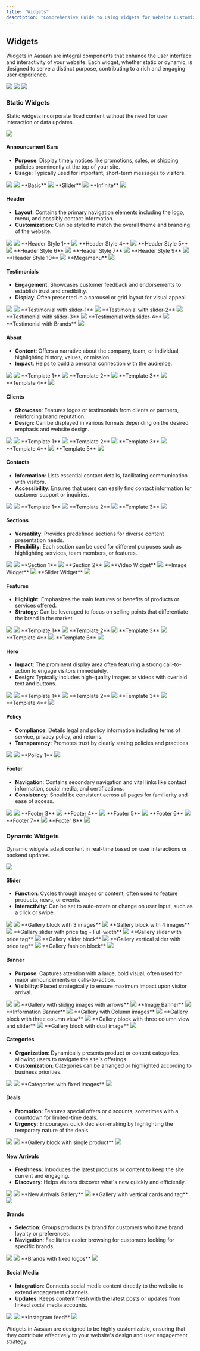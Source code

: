 ```yaml
---
title: "Widgets"
description: "Comprehensive Guide to Using Widgets for Website Customization in Aasaan"
---
```


## Widgets

Widgets in Aasaan are integral components that enhance the user interface and interactivity of your website. Each widget, whether static or dynamic, is designed to serve a distinct purpose, contributing to a rich and engaging user experience.
<Frame>
<img src="https://cdn.lightbooks-dev.io/docs/storefront/storefront-01.png" />
</Frame>
<Frame>
<img src="https://cdn.lightbooks-dev.io/docs/storefront/storefront-02.png" />
</Frame>
<Frame>
<img src="https://cdn.lightbooks-dev.io/docs/storefront/widgets-01.png" />
</Frame>

### Static Widgets

Static widgets incorporate fixed content without the need for user interaction or data updates.
<Frame>
<img src="https://cdn.lightbooks-dev.io/docs/storefront/static-01.png" />
</Frame>

#### Announcement Bars
- **Purpose**: Display timely notices like promotions, sales, or shipping policies prominently at the top of your site.
- **Usage**: Typically used for important, short-term messages to visitors.
<Tabs>
    <Tab title="Goto">
        <Frame>
        <img src="https://cdn.lightbooks-dev.io/docs/storefront/widgets/bars/bars-01.png" />
        </Frame>
        <Frame>
        <img src="https://cdn.lightbooks-dev.io/docs/storefront/widgets/bars/bars-02.png" />
        </Frame>
    </Tab>
    <Tab title="Models">
        **Basic**
        <Frame>
        <img src="https://cdn.aasaan.app/categories/fashion/storefront/widgets/pages/annoucmentBars/top-announcementbar-1.jpg" />
        </Frame>
        **Slider**
        <Frame>
        <img src="https://cdn.aasaan.app/categories/fashion/storefront/widgets/pages/annoucmentBars/top-announcementbar-2.jpg" />
        </Frame>
        **Infinite**
        <Frame>
        <img src="https://cdn.aasaan.app/categories/fashion/storefront/widgets/pages/annoucmentBars/top-announcementbar-3.jpg" />
        </Frame>
    </Tab>
</Tabs>

#### Header
- **Layout**: Contains the primary navigation elements including the logo, menu, and possibly contact information.
- **Customization**: Can be styled to match the overall theme and branding of the website.
<Tabs>
    <Tab title="Goto">
        <Frame>
        <img src="https://cdn.lightbooks-dev.io/docs/storefront/widgets/headers/header-01.png" />
        </Frame>
        <Frame>
        <img src="https://cdn.lightbooks-dev.io/docs/storefront/widgets/headers/header-02.png" />
        </Frame>
    </Tab>
    <Tab title="Models">
        **Header Style 1**
        <Frame>
        <img src="https://cdn.aasaan.app/categories/fashion/storefront/widgets/menus/header-1.jpg" />
        </Frame>
        **Header Style 4**
        <Frame>
        <img src="https://cdn.aasaan.app/categories/fashion/storefront/widgets/menus/header-4.jpg" />
        </Frame>
        **Header Style 5**
        <Frame>
        <img src="https://cdn.aasaan.app/categories/fashion/storefront/widgets/menus/header-5.jpg" />
        </Frame>
        **Header Style 6**
        <Frame>
        <img src="https://cdn.aasaan.app/categories/fashion/storefront/widgets/menus/header-6.jpg" />
        </Frame>
        **Header Style 7**
        <Frame>
        <img src="https://cdn.aasaan.app/categories/fashion/storefront/widgets/menus/header-7.jpg" />
        </Frame>
        **Header Style 9**
        <Frame>
        <img src="https://cdn.aasaan.app/categories/fashion/storefront/widgets/menus/header-9.jpg" />
        </Frame>
        **Header Style 10**
        <Frame>
        <img src="https://cdn.aasaan.app/categories/fashion/storefront/widgets/menus/header-10.jpg" />
        </Frame>
        **Megamenu**
        <Frame>
        <img src="https://cdn.aasaan.app/categories/fashion/storefront/widgets/menus/main-menubar.jpg" />
        </Frame>
    </Tab>
</Tabs>

#### Testimonials
- **Engagement**: Showcases customer feedback and endorsements to establish trust and credibility.
- **Display**: Often presented in a carousel or grid layout for visual appeal.
<Tabs>
    <Tab title="Goto">
        <Frame>
        <img src="https://cdn.lightbooks-dev.io/docs/storefront/widgets/testimonials/testimonials-01.png" />
        </Frame>
        <Frame>
        <img src="https://cdn.lightbooks-dev.io/docs/storefront/widgets/testimonials/testimonials-02.png" />
        </Frame>
    </Tab>
    <Tab title="Models">
        **Testimonial with slider-1**
        <Frame>
        <img src="https://cdn.aasaan.app/categories/fashion/storefront/widgets/testimonials/testimonial-theme-1.jpg" />
        </Frame>
        **Testimonial with slider-2**
        <Frame>
        <img src="https://cdn.aasaan.app/categories/fashion/storefront/widgets/testimonials/testimonial-theme-2.jpg" />
        </Frame>
        **Testimonial with slider-3**
        <Frame>
        <img src="https://cdn.aasaan.app/categories/fashion/storefront/widgets/testimonials/testimonial-theme-3.jpg" />
        </Frame>
        **Testimonial with slider-4**
        <Frame>
        <img src="https://cdn.aasaan.app/categories/fashion/storefront/widgets/testimonials/testimonial-theme-4.jpg" />
        </Frame>
        **Testimonial with Brands**
        <Frame>
        <img src="https://cdn.aasaan.app/categories/fashion/storefront/widgets/testimonials/testimonial-theme-6.jpg" />
        </Frame>
    </Tab>
</Tabs>

#### About
- **Content**: Offers a narrative about the company, team, or individual, highlighting history, values, or mission.
- **Impact**: Helps to build a personal connection with the audience.
<Tabs>
    <Tab title="Goto">
        <Frame>
        <img src="https://cdn.lightbooks-dev.io/docs/storefront/widgets/about/about-01.png" />
        </Frame>
        <Frame>
        <img src="https://cdn.lightbooks-dev.io/docs/storefront/widgets/about/about-02.png" />
        </Frame>
    </Tab>
    <Tab title="Models">
        **Template 1**
        <Frame>
        <img src="https://cdn.aasaan.app/categories/fashion/storefront/widgets/pages/about/about-1.jpg" />
        </Frame>
        **Template 2**
        <Frame>
        <img src="https://cdn.aasaan.app/categories/fashion/storefront/widgets/pages/about/about-2.jpg" />
        </Frame>
        **Template 3**
        <Frame>
        <img src="https://cdn.aasaan.app/categories/fashion/storefront/widgets/pages/about/about-3.jpg" />
        </Frame>
        **Template 4**
        <Frame>
        <img src="https://cdn.aasaan.app/categories/fashion/storefront/widgets/pages/about/about-4.jpg" />
        </Frame>
    </Tab>
</Tabs>

#### Clients
- **Showcase**: Features logos or testimonials from clients or partners, reinforcing brand reputation.
- **Design**: Can be displayed in various formats depending on the desired emphasis and website design.
<Tabs>
    <Tab title="Goto">
        <Frame>
        <img src="https://cdn.lightbooks-dev.io/docs/storefront/widgets/clients/clients-01.png" />
        </Frame>
        <Frame>
        <img src="https://cdn.lightbooks-dev.io/docs/storefront/widgets/clients/clients-02.png" />
        </Frame>
    </Tab>
    <Tab title="Models">
        **Template 1**
        <Frame>
        <img src="https://cdn.aasaan.app/categories/fashion/storefront/widgets/pages/clients/clients-1.jpg" />
        </Frame>
        **Template 2**
        <Frame>
        <img src="https://cdn.aasaan.app/categories/fashion/storefront/widgets/pages/clients/clients-2.jpg" />
        </Frame>
        **Template 3**
        <Frame>
        <img src="https://cdn.aasaan.app/categories/fashion/storefront/widgets/pages/clients/clients-3.jpg" />
        </Frame>
        **Template 4**
        <Frame>
        <img src="https://cdn.aasaan.app/categories/fashion/storefront/widgets/pages/clients/clients-4.jpg" />
        </Frame>
        **Template 5**
        <Frame>
        <img src="https://cdn.aasaan.app/categories/fashion/storefront/widgets/pages/clients/clients-5.jpg" />
        </Frame>
    </Tab>
</Tabs>

#### Contacts
- **Information**: Lists essential contact details, facilitating communication with visitors.
- **Accessibility**: Ensures that users can easily find contact information for customer support or inquiries.
<Tabs>
    <Tab title="Goto">
        <Frame>
        <img src="https://cdn.lightbooks-dev.io/docs/storefront/widgets/contacts/contacts-01.png" />
        </Frame>
        <Frame>
        <img src="https://cdn.lightbooks-dev.io/docs/storefront/widgets/contacts/contacts-02.png" />
        </Frame>
    </Tab>
    <Tab title="Models">
        **Template 1**
        <Frame>
        <img src="https://cdn.aasaan.app/categories/fashion/storefront/widgets/pages/contact/contact-1.jpg" />
        </Frame>
        **Template 2**
        <Frame>
        <img src="https://cdn.aasaan.app/categories/fashion/storefront/widgets/pages/contact/contact-2.jpg" />
        </Frame>
        **Template 3**
        <Frame>
        <img src="https://cdn.aasaan.app/categories/fashion/storefront/widgets/pages/contact/contact-3.jpg" />
        </Frame>
    </Tab>
</Tabs>

#### Sections
- **Versatility**: Provides predefined sections for diverse content presentation needs.
- **Flexibility**: Each section can be used for different purposes such as highlighting services, team members, or features.
<Tabs>
    <Tab title="Goto">
        <Frame>
        <img src="https://cdn.lightbooks-dev.io/docs/storefront/widgets/sections/sections-01.png" />
        </Frame>
        <Frame>
        <img src="https://cdn.lightbooks-dev.io/docs/storefront/widgets/sections/sections-02.png" />
        </Frame>
    </Tab>
    <Tab title="Models">
        **Section 1**
        <Frame>
        <img src="https://cdn.aasaan.app/categories/fashion/storefront/widgets/pages/section/section-1.jpg" />
        </Frame>
        **Section 2**
        <Frame>
        <img src="https://cdn.aasaan.app/categories/fashion/storefront/widgets/pages/section/section-2.jpg" />
        </Frame>
        **Video Widget**
        <Frame>
        <img src="https://cdn.aasaan.app/categories/fashion/storefront/widgets/pages/section/section-3.jpg" />
        </Frame>
        **Image Widget**
        <Frame>
        <img src="https://cdn.aasaan.app/categories/fashion/storefront/widgets/pages/section/section-4.jpg" />
        </Frame>
        **Slider Widget**
        <Frame>
        <img src="https://cdn.aasaan.app/categories/fashion/storefront/widgets/pages/section/section-5.jpg" />
        </Frame>
    </Tab>
</Tabs>

#### Features
- **Highlight**: Emphasizes the main features or benefits of products or services offered.
- **Strategy**: Can be leveraged to focus on selling points that differentiate the brand in the market.
<Tabs>
    <Tab title="Goto">
        <Frame>
        <img src="https://cdn.lightbooks-dev.io/docs/storefront/widgets/features/features-01.png" />
        </Frame>
        <Frame>
        <img src="https://cdn.lightbooks-dev.io/docs/storefront/widgets/features/features-02.png" />
        </Frame>
    </Tab>
    <Tab title="Models">
        **Template 1**
        <Frame>
        <img src="https://cdn.aasaan.app/categories/fashion/storefront/widgets/pages/features/features-1.jpg" />
        </Frame>
        **Template 2**
        <Frame>
        <img src="https://cdn.aasaan.app/categories/fashion/storefront/widgets/pages/features/features-2.jpg" />
        </Frame>
        **Template 3**
        <Frame>
        <img src="https://cdn.aasaan.app/categories/fashion/storefront/widgets/pages/features/features-3.jpg" />
        </Frame>
        **Template 4**
        <Frame>
        <img src="https://cdn.aasaan.app/categories/fashion/storefront/widgets/pages/features/features-4.jpg" />
        </Frame>
        **Template 6**
        <Frame>
        <img src="https://cdn.aasaan.app/categories/fashion/storefront/widgets/pages/features/features-6.jpg" />
        </Frame>
    </Tab>
</Tabs>

#### Hero
- **Impact**: The prominent display area often featuring a strong call-to-action to engage visitors immediately.
- **Design**: Typically includes high-quality images or videos with overlaid text and buttons.
<Tabs>
    <Tab title="Goto">
        <Frame>
        <img src="https://cdn.lightbooks-dev.io/docs/storefront/widgets/hero/hero-01.png" />
        </Frame>
        <Frame>
        <img src="https://cdn.lightbooks-dev.io/docs/storefront/widgets/hero/hero-02.png" />
        </Frame>
    </Tab>
    <Tab title="Models">
        **Template 1**
        <Frame>
        <img src="https://cdn.aasaan.app/categories/fashion/storefront/widgets/pages/hero/hero-1.jpg" />
        </Frame>
        **Template 2**
        <Frame>
        <img src="https://cdn.aasaan.app/categories/fashion/storefront/widgets/pages/hero/hero-2.jpg" />
        </Frame>
        **Template 3**
        <Frame>
        <img src="https://cdn.aasaan.app/categories/fashion/storefront/widgets/pages/hero/hero-3.jpg" />
        </Frame>
        **Template 4**
        <Frame>
        <img src="https://cdn.aasaan.app/categories/fashion/storefront/widgets/pages/hero/hero-4.jpg" />
        </Frame>
    </Tab>
</Tabs>

#### Policy
- **Compliance**: Details legal and policy information including terms of service, privacy policy, and returns.
- **Transparency**: Promotes trust by clearly stating policies and practices.
<Tabs>
    <Tab title="Goto">
        <Frame>
        <img src="https://cdn.lightbooks-dev.io/docs/storefront/widgets/policy/policy-01.png" />
        </Frame>
        <Frame>
        <img src="https://cdn.lightbooks-dev.io/docs/storefront/widgets/policy/policy-02.png" />
        </Frame>
    </Tab>
    <Tab title="Models">
        **Policy 1**
        <Frame>
        <img src="https://cdn.aasaan.app/categories/fashion/storefront/widgets/pages/policy/policy.jpg" />
        </Frame>
    </Tab>
</Tabs>

#### Footer
- **Navigation**: Contains secondary navigation and vital links like contact information, social media, and certifications.
- **Consistency**: Should be consistent across all pages for familiarity and ease of access.
<Tabs>
    <Tab title="Goto">
        <Frame>
        <img src="https://cdn.lightbooks-dev.io/docs/storefront/widgets/footer/footer-01.png" />
        </Frame>
        <Frame>
        <img src="https://cdn.lightbooks-dev.io/docs/storefront/widgets/footer/footer-02.png" />
        </Frame>
    </Tab>
    <Tab title="Models">
        **Footer 3**
        <Frame>
        <img src="https://cdn.aasaan.app/categories/fashion/storefront/widgets/footer/footer-3.jpg" />
        </Frame>
        **Footer 4**
        <Frame>
        <img src="https://cdn.aasaan.app/categories/fashion/storefront/widgets/footer/footer-4.jpg" />
        </Frame>
        **Footer 5**
        <Frame>
        <img src="https://cdn.aasaan.app/categories/fashion/storefront/widgets/footer/footer-5.jpg" />
        </Frame>
        **Footer 6**
        <Frame>
        <img src="https://cdn.aasaan.app/categories/fashion/storefront/widgets/footer/footer-6.jpg" />
        </Frame>
        **Footer 7**
        <Frame>
        <img src="https://cdn.aasaan.app/categories/fashion/storefront/widgets/footer/footer-7.jpg" />
        </Frame>
        **Footer 8**
        <Frame>
        <img src="https://cdn.aasaan.app/categories/fashion/storefront/widgets/footer/footer-8.jpg" />
        </Frame>
    </Tab>
</Tabs>

### Dynamic Widgets

Dynamic widgets adapt content in real-time based on user interactions or backend updates.
<Frame>
<img src="https://cdn.lightbooks-dev.io/docs/storefront/dynamic-01.png" />
</Frame>

#### Slider
- **Function**: Cycles through images or content, often used to feature products, news, or events.
- **Interactivity**: Can be set to auto-rotate or change on user input, such as a click or swipe.
<Tabs>
    <Tab title="Goto">
        <Frame>
        <img src="https://cdn.lightbooks-dev.io/docs/storefront/widgets/sliders/slider-01.png" />
        </Frame>
        <Frame>
        <img src="https://cdn.lightbooks-dev.io/docs/storefront/widgets/sliders/slider-02.png" />
        </Frame>
    </Tab>
    <Tab title="Models">
        **Gallery block with 3 images**
        <Frame>
        <img src="https://cdn.lightbooks-dev.io/docs/storefront/widgets/sliders/slider-03.png" />
        </Frame>
        **Gallery block with 4 images**
        <Frame>
        <img src="https://cdn.lightbooks-dev.io/docs/storefront/widgets/sliders/slider-04.png" />
        </Frame>
        **Gallery slider with price tag - Full width**
        <Frame>
        <img src="https://cdn.aasaan.app/categories/fashion/storefront/widgets/sliders/basic-slider-pricetag-fullw.jpg" />
        </Frame>
        **Gallery slider with price tag**
        <Frame>
        <img src="https://cdn.aasaan.app/categories/fashion/storefront/widgets/sliders/basic-slider-pricetag.jpg" />
        </Frame>
        **Gallery slider block**
        <Frame>
        <img src="https://cdn.aasaan.app/categories/fashion/storefront/widgets/sliders/basic-slider.jpg" />
        </Frame>
        **Gallery vertical slider with price tag**
        <Frame>
        <img src="https://cdn.aasaan.app/categories/fashion/storefront/widgets/sliders/basic-vertical-slider-pricetag.jpg" />
        </Frame>
        **Gallery fashion block**
        <Frame>
        <img src="https://cdn.aasaan.app/categories/fashion/storefront/widgets/sliders/fashion-slider.jpg" />
        </Frame>
    </Tab>
</Tabs>

#### Banner
- **Purpose**: Captures attention with a large, bold visual, often used for major announcements or calls-to-action.
- **Visibility**: Placed strategically to ensure maximum impact upon visitor arrival.
<Tabs>
    <Tab title="Goto">
        <Frame>
        <img src="https://cdn.lightbooks-dev.io/docs/storefront/widgets/banners/banner-01.png" />
        </Frame>
        <Frame>
        <img src="https://cdn.lightbooks-dev.io/docs/storefront/widgets/banners/banner-02.png" />
        </Frame>
    </Tab>
    <Tab title="Models">
        **Gallery with sliding images with arrows**
        <Frame>
        <img src="https://cdn.aasaan.app/categories/fashion/storefront/widgets/banners/basic-banners.jpg" />
        </Frame>
        **Image Banner**
        <Frame>
        <img src="https://cdn.aasaan.app/categories/fashion/storefront/widgets/banners/image-banner.jpg" />
        </Frame>
        **Information Banner**
        <Frame>
        <img src="https://cdn.aasaan.app/categories/fashion/storefront/widgets/banners/info-banner.jpg" />
        </Frame>
        **Gallery with Column images**
        <Frame>
        <img src="https://cdn.aasaan.app/categories/fashion/storefront/widgets/banners/one-column.jpg" />
        </Frame>
        **Gallery block with three column view**
        <Frame>
        <img src="https://cdn.aasaan.app/categories/fashion/storefront/widgets/banners/three-columns-with-slider-right.jpg" />
        </Frame>
        **Gallery block with three column view and slider**
        <Frame>
        <img src="https://cdn.aasaan.app/categories/fashion/storefront/widgets/banners/three-columns-with-slider.jpg" />
        </Frame>
        **Gallery block with dual image**
        <Frame>
        <img src="https://cdn.aasaan.app/categories/fashion/storefront/widgets/banners/two-columns.jpg" />
        </Frame>
    </Tab>
</Tabs>

#### Categories
- **Organization**: Dynamically presents product or content categories, allowing users to navigate the site's offerings.
- **Customization**: Categories can be arranged or highlighted according to business priorities.
<Tabs>
    <Tab title="Goto">
        <Frame>
        <img src="https://cdn.lightbooks-dev.io/docs/storefront/widgets/categories/categories-01.png" />
        </Frame>
        <Frame>
        <img src="https://cdn.lightbooks-dev.io/docs/storefront/widgets/categories/categories-02.png" />
        </Frame>
    </Tab>
    <Tab title="Models">
        **Categories with fixed images**
        <Frame>
        <img src="https://cdn.aasaan.app/categories/fashion/storefront/widgets/categories/basic-categories.jpg" />
        </Frame>
    </Tab>
</Tabs>

#### Deals
- **Promotion**: Features special offers or discounts, sometimes with a countdown for limited-time deals.
- **Urgency**: Encourages quick decision-making by highlighting the temporary nature of the deals.
<Tabs>
    <Tab title="Goto">
        <Frame>
        <img src="https://cdn.lightbooks-dev.io/docs/storefront/widgets/deals/deals-01.png" />
        </Frame>
        <Frame>
        <img src="https://cdn.lightbooks-dev.io/docs/storefront/widgets/deals/deals-02.png" />
        </Frame>
    </Tab>
    <Tab title="Models">
        **Gallery block with single product**
        <Frame>
        <img src="https://cdn.aasaan.app/categories/fashion/storefront/widgets/deals/basic-deals.jpg" />
        </Frame>
    </Tab>
</Tabs>

#### New Arrivals
- **Freshness**: Introduces the latest products or content to keep the site current and engaging.
- **Discovery**: Helps visitors discover what's new quickly and efficiently.
<Tabs>
    <Tab title="Goto">
        <Frame>
        <img src="https://cdn.lightbooks-dev.io/docs/storefront/widgets/newarrivals/newarrivals-01.png" />
        </Frame>
        <Frame>
        <img src="https://cdn.lightbooks-dev.io/docs/storefront/widgets/newarrivals/newarrivals-02.png" />
        </Frame>
    </Tab>
    <Tab title="Models">
        **New Arrivals Gallery**
        <Frame>
        <img src="https://cdn.aasaan.app/categories/fashion/storefront/widgets/newarrivals/basic-new-arrivals-2.jpg" />
        </Frame>
        **Gallery with vertical cards and tag**
        <Frame>
        <img src="https://cdn.aasaan.app/categories/fashion/storefront/widgets/newarrivals/basic-new-arrivals.jpg" />
        </Frame>
    </Tab>
</Tabs>

#### Brands
- **Selection**: Groups products by brand for customers who have brand loyalty or preferences.
- **Navigation**: Facilitates easier browsing for customers looking for specific brands.
<Tabs>
    <Tab title="Goto">
        <Frame>
        <img src="https://cdn.lightbooks-dev.io/docs/storefront/widgets/brands/brands-01.png" />
        </Frame>
        <Frame>
        <img src="https://cdn.lightbooks-dev.io/docs/storefront/widgets/brands/brands-02.png" />
        </Frame>
    </Tab>
    <Tab title="Models">
        **Brands with fixed logos**
        <Frame>
        <img src="https://cdn.aasaan.app/categories/fashion/storefront/widgets/brands/basic-brands.jpg" />
        </Frame>
    </Tab>
</Tabs>

#### Social Media
- **Integration**: Connects social media content directly to the website to extend engagement channels.
- **Updates**: Keeps content fresh with the latest posts or updates from linked social media accounts.
<Tabs>
    <Tab title="Goto">
        <Frame>
        <img src="https://cdn.lightbooks-dev.io/docs/storefront/widgets/socialmedia/socialmedia-01.png" />
        </Frame>
        <Frame>
        <img src="https://cdn.lightbooks-dev.io/docs/storefront/widgets/socialmedia/socialmedia-02.png" />
        </Frame>
    </Tab>
    <Tab title="Models">
        **Instagram feed**
        <Frame>
        <img src="https://cdn.aasaan.app/categories/fashion/storefront/widgets/socialmedia/instafeed.jpg" />
        </Frame>
    </Tab>
</Tabs>

Widgets in Aasaan are designed to be highly customizable, ensuring that they contribute effectively to your website's design and user engagement strategy.
